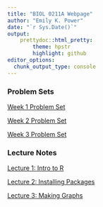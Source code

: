 ```yaml
---
title: "BIOL 0211A Webpage"
author: "Emily K. Power"
date: "`r Sys.Date()`"
output: 
    prettydoc::html_pretty:
        theme: hpstr
        highlight: github
editor_options: 
  chunk_output_type: console
---
```


### Problem Sets

[Week 1 Problem Set](Problem Sets/Week_1_Problem_Set.html)

[Week 2 Problem Set](Problem Sets/Week_2_Problem_Set.html)

[Week 3 Problem Set](Problem Sets/Week_3_Problem_Set.html)

### Lecture Notes

[Lecture 1: Intro to R](Lecture Notes/02-15-2023-Intro-to-R.html)

[Lecture 2: Installing Packages](Lecture Notes/02-22-2023-Installing-Packages.html)

[Lecture 3: Making Graphs](Lecture Notes/03-01-2023-Making-Graphs.html)